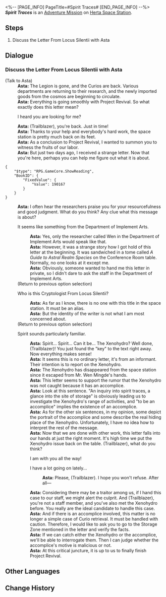 <%-- [PAGE_INFO]
PageTitle=#Spirit Traces#
[END_PAGE_INFO] --%>
{{Stub|Dialogue.}}
{{Mission Infobox
|id            = 2000108
|title         = 
|image         = <!--Mission Spirit Traces.png-->
|type          = Adventure
|event_name    = 
|chapter       = 
|requirements  = 
* [[Adventure Mission]] ''[[Ever-Changing]]'' completed
* Reach [[Trailblaze Level]] 19
|summary       = After the Xenohydro escapes, you and Lamina continue the pursuit. After thwarting the Xenohydro's plan to replace you, Lamina tells you why she conspired with it.
|characters    = Asta; Trailblazer
|startLocation = [[Herta Space Station]] - [[Master Control Zone]]
|world         = Herta Space Station
|area          = Master Control Zone
|prev          = Ever-Changing
|next          = ???
|rewards       = Trailblaze EXP*250; Stellar Jade*40; Hertareum*50; Sparse Aether*12; Letter From Locus Silentii*1 { text = Letter From Locus Silentii }; Credit*12,000
}}
'''''Spirit Traces''''' is an [[Adventure Mission]] on [[Herta Space Station]].

==Steps==
# Discuss the Letter From Locus Silentii with Asta

<!--
==Gameplay Notes==

--><!--
==Trial Character==

-->
==Dialogue==
{{Stub Dialogue}}
===Discuss the Letter From Locus Silentii with Asta{{subst:void|<!--200010800-->}}===
{{Mission Description|type=adventure|location=Master Control Zone|Asta claims to have received a secret letter written by a Cryptologist From Locus Silentii, which not only revealed the whereabouts of the Xenohydro that had been missing for a long time but also tacitly implicates that someone in the space station has been covering up for the escaped Curio. The cautious lead researcher asks you to investigate.}}
{{Dialogue Start}}

;(Talk to Asta)
:'''Asta:''' The Legion is gone, and the Curios are back. Various departments are returning to their research, and the newly imported goods from the cosmos are beginning to circulate.
:'''Asta:''' Everything is going smoothly with Project Revival. So what exactly does this letter mean?
:{{DIcon|Arrow}} I heard you are looking for me?
:'''Asta:''' (Trailblazer), you're back. Just in time!
:'''Asta:''' Thanks to your help and everybody's hard work, the space station is pretty much back on its feet.
:'''Asta:''' As a conclusion to Project Revival, I wanted to summon you to witness the fruits of our labor.
:'''Asta:''' But just two days ago, I received a strange letter. Now that you're here, perhaps you can help me figure out what it is about.
<pre>{
	"$type": "RPG.GameCore.ShowReading",
	"BookID": {
		"FixedValue": {
			"Value": 190167
		}
	}
}</pre>
:'''Asta:''' I often hear the researchers praise you for your resourcefulness and good judgment. What do you think? Any clue what this message is about?
:{{DIcon|Talk}} It seems like something from the Department of Implement Arts.
::'''Asta:''' Yes, only the researcher called Wen in the Department of Implement Arts would speak like that.
::'''Asta:''' However, it was a strange story how I got hold of this letter at the beginning. It was sandwiched in a tome called ''A Guide to Astral Realm Species'' on the Conference Room table. Normally, no one looks at it except me.
::'''Asta:''' Obviously, someone wanted to hand me this letter in private, so I didn't dare to ask the staff in the Department of Implement Arts.
:;(Return to previous option selection)
:{{DIcon|Talk}} Who is this Cryptologist From Locus Silentii?
::'''Asta:''' As far as I know, there is no one with this title in the space station. It must be an alias.
::'''Asta:''' But the identity of the writer is not what I am most concerned about.
:;(Return to previous option selection)
:{{DIcon|Arrow}} Spirit sounds particularly familiar.
::'''Asta:''' Spirit... Spirit... Can it be... The Xenohydro? Well done, (Trailblazer)! You just found the "key" to the text right away. Now everything makes sense!
::'''Asta:''' It seems this is no ordinary letter, it's from an informant. Their intention is to report on the Xenohydro.
::'''Asta:''' The Xenohydro has disappeared from the space station since it escaped from Mr. Wen Mingde's hands.
::'''Asta:''' This letter seems to support the rumor that the Xenohydro was not caught because it has an accomplice.
::'''Asta:''' Look at this sentence. "An inquiry into spirit traces, a glance into the site of storage" is obviously leading us to investigate the Xenohydro's range of activities, and "to be an accomplice" implies the existence of an accomplice.
::'''Asta:''' As for the other six sentences, in my opinion, some depict the portrait of the accomplice and some describe the real hiding place of the Xenohydro. Unfortunately, I have no idea how to interpret the rest of the message.
::'''Asta:''' Now that we are done with other work, this letter falls into our hands at just the right moment. It's high time we put the Xenohydro issue back on the table. (Trailblazer), what do you think?
::{{DIcon|Arrow}} I am with you all the way!
::{{DIcon|Arrow}} I have a lot going on lately...
:::'''Asta:''' Please, (Trailblazer). I hope you won't refuse. After all&mdash;
::'''Asta:''' Considering there may be a traitor among us, if I hand this case to our staff, we might alert the culprit. And (Trailblazer), you're not a staff member, and you've also met the Xenohydro before. You really are the ideal candidate to handle this case.
::'''Asta:''' And if there is an accomplice involved, this matter is no longer a simple case of Curio retrieval. It must be handled with caution. Therefore, I would like to ask you to go to the Storage Zone mentioned in the letter and verify the facts.
::'''Asta:''' If we can catch either the Xenohydro or the accomplice, we'll be able to interrogate them. Then I can judge whether the accomplice's motive is malicious or not.
::'''Asta:''' At this critical juncture, it is up to us to finally finish Project Revival.
{{Dialogue End}}

==Other Languages==
{{Other Languages
|en   = Spirit Traces
|zhs  = 魈魅寻踪
|zht  = 魈魅尋蹤
|ja   = 魑魅魍魎はいずこ
|ko   = 도깨비 추적
|es   = La búsqueda de la Xenocriatura
|fr   = Sur les traces d'un esprit
|ru   = Искатели духов
|th   = เฟ้นหาวิญญาณ
|vi   = Tìm Kiếm Linh Hồn
|de   = Geistspuren
|id   = Pengejaran Roh
|pt   = Rastros de Espírito
}}

==Change History==
{{Change History|1.0}}
